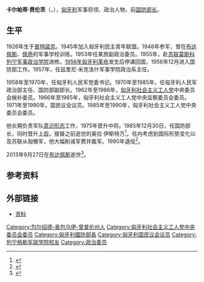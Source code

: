 {{eastern name order|匈牙利语}}
{{同名人物|卡尔帕蒂|卡尔帕蒂}}
{{Infobox officeholder
| name         = 卡尔帕蒂·费伦茨
| image        = 
| native_name  = {{lang|hu|Kárpáti Ferenc}}
| order        = [[匈牙利国防部|匈牙利国防部]]部长
| term_start   = 1985年12月30日
| term_end     = 1990年5月23日
| predecessor  = [[奥拉·伊斯特万|奥拉·伊斯特万]]
| successor    = [[菲尔·拉约什|菲尔·拉约什]]
| order1       = [[匈牙利社会主义工人党|匈牙利社会主义工人党]]中央委员会委员
| term_start1  = 1985年3月22日
| term_end1    = 1989年10月7日
| birth_date   = {{birth date|df=y|1926|10|16}}
| birth_place  = [[匈牙利|匈牙利]][[普特諾克|普特諾克]]
| death_date   = {{Death date and age|df=y|2013|9|27|1926|10|16}}
| death_place  = 匈牙利[[布达佩斯|布达佩斯]]
| party        = [[匈牙利社会主义工人党|匈牙利社会主义工人党]]
| sex          = 男
| allegiance   = [[File:Government_Ensign_of_Hungary_(1957-1990).svg|20px]] [[匈牙利人民共和国|匈牙利人民共和国]]
| branch       = 
| serviceyears = 1948年－1990年
| rank         = [[上将|上将]]
| commands     = 
| battles      =
| awards       = {{十月革命勋章}}
}}
'''卡尔帕蒂·费伦茨'''（{{lang-hu|Kárpáti Ferenc}}，{{bd|1926年|10月16日|2013年|9月27日|catIdx=Karpati}}），[[匈牙利|匈牙利]]军事将领、政治人物，前[[国防部长|国防部长]]。
==生平==
1926年生于[[普特諾克|普特諾克]]。1945年加入匈牙利民主青年联盟。1948年参军，曾在[[布达佩斯|布达佩斯]]、[[佩奇|佩奇]]的军事学校训练。1953年任某旅副政治委员。1955年，赴[[苏联|苏联]][[莫斯科|莫斯科]][[列宁军事政治学院|列宁军事政治学院]]进修。[[1956年匈牙利革命|1956年匈牙利革命]]发生后停课回国，1956年12月进入国防部工作。1957年，任兹里尼·米克洛什军事学院政治系主任。

1958年至1970年，任匈牙利人民军党委书记。1970年至1985年，任匈牙利人民军政治部主任、国防部副部长。1962年至1966年，[[匈牙利社会主义工人党|匈牙利社会主义工人党]]中央委员会候补委员。1966年至1985年，匈牙利社会主义工人党中央监察委员会委员。1971年至1990年，国民议会议员。1985年至1990年，匈牙利社会主义工人党中央委员会委员。

他长期负责军队[[意识形态|意识形态]]工作，1975年晋升中将。1985年12月30日，任国防部长，同时晋升[[上将|上将]]，接替之前逝世的奥拉·伊斯特万<ref>{{cite news |title=卡尔帕蒂出任匈国防部长 |date=1986-01-02 |newspaper=人民日报|page=6}}</ref>。任内考虑到国际形势变化以及苏联从匈撤军，他大幅削减军费并裁军。1990年退役<ref>{{cite web |title=Meghalt Kárpáti Ferenc |url=https://index.hu/kulfold/2013/09/28/meghalt_karpati_ferenc/ |publisher=[[Index_(匈牙利网站)|Index]] |language=hu |date=2013-09-28 |access-date=2020-09-15 |archive-date=2020-10-21 |archive-url=https://web.archive.org/web/20201021175912/https://index.hu/kulfold/2013/09/28/meghalt_karpati_ferenc/ |dead-url=no }}</ref>。

2013年9月27日在[[布达佩斯|布达佩斯]]逝世<ref>{{cite web|url=http://www.inforadio.hu/hir/belfold/hir-588070|title=Elhunyt Kárpáti Ferenc, korábbi miniszter|archiveurl=https://web.archive.org/web/20131002101706/http://www.inforadio.hu/hir/belfold/hir-588070|archivedate=2013-10-02|language=hu|accessdate=2020-09-15|dead-url=yes}}</ref>。

==参考资料==
{{reflist}}
==外部链接==
* [http://mek.niif.hu/00300/00355/html/index.html 资料]{{Wayback|url=http://mek.niif.hu/00300/00355/html/index.html |date=20181025090618 }}
{{s-start}}
{{s-off}}
{{succession box|title=匈牙利国防部长|before=[[奥拉·伊斯特万|奥拉·伊斯特万]]|after=[[菲尔·拉约什|菲尔·拉约什]]|years=1985年－1990年}}
{{s-end}}

{{Authority control}}
{{DEFAULTSORT:Karpati, Ferenc}}
[[Category:包尔绍德-奥包乌伊-曾普伦州人|Category:包尔绍德-奥包乌伊-曾普伦州人]]
[[Category:匈牙利社会主义工人党中央委员会委员|Category:匈牙利社会主义工人党中央委员会委员]]
[[Category:匈牙利國防部長|Category:匈牙利國防部長]]
[[Category:匈牙利国民议会议员|Category:匈牙利国民议会议员]]
[[Category:列宁格勒军政学院校友|Category:列宁格勒军政学院校友]]
[[Category:政治委员|Category:政治委员]]